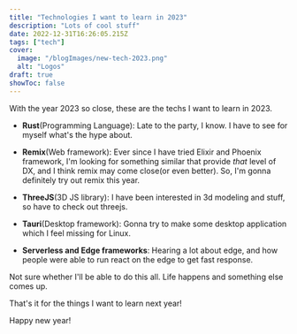 ```yaml
---
title: "Technologies I want to learn in 2023"
description: "Lots of cool stuff"
date: 2022-12-31T16:26:05.215Z
tags: ["tech"]
cover:
  image: "/blogImages/new-tech-2023.png"
  alt: "Logos"
draft: true
showToc: false
---
```


With the year 2023 so close, these are the techs I want to learn in 2023.

- **Rust**(Programming Language): Late to the party, I know. I have to see for myself what's the hype about.

- **Remix**(Web framework): Ever since I have tried Elixir and Phoenix framework, I'm looking for something similar that provide _that_ level of DX, and I think remix may come close(or even better). So, I'm gonna definitely try out remix this year.

- **ThreeJS**(3D JS library): I have been interested in 3d modeling and stuff, so have to check out threejs.

- **Tauri**(Desktop framework): Gonna try to make some desktop application which I feel missing for Linux.

- **Serverless and Edge frameworks**: Hearing a lot about edge, and how people were able to run react on the edge to get fast response.

Not sure whether I'll be able to do this all. Life happens and something else comes up.

That's it for the things I want to learn next year!

Happy new year!
